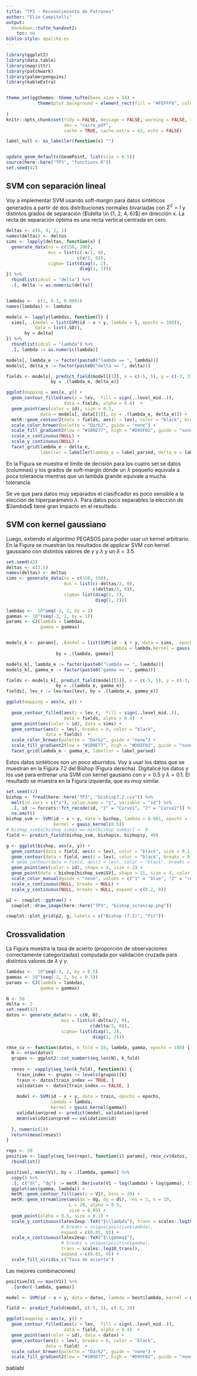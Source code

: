 ```yaml
---
title: "TP3 - Reconocimiento de Patrones"
author: "Elio Campitelli"
output: 
  bookdown::tufte_handout2:
    toc: no
biblio-style: apalike-es
---
```


```r
library(ggplot2)
library(data.table)
library(magrittr)
library(patchwork)
library(palmerpenguins)
library(kableExtra)


theme_set(ggthemes::theme_tufte(base_size = 14) +
            theme(plot.background = element_rect(fill = "#FEFFF8", colour = NA))
          
)
knitr::opts_chunk$set(tidy = FALSE, message = FALSE, warning = FALSE, tidy = FALSE,
                      dev = "cairo_pdf",
                      cache = TRUE, cache.extra = 42, echo = FALSE)

label_null <- as_labeller(function(x) "")


update_geom_defaults(GeomPoint, list(size = 0.5))
source(here::here("TP3", "functions.R"))
set.seed(42)
```


## SVM con separación lineal

Voy a implementar SVM usando soft-margin para datos sintéticos generados a partir de dos distribuciones normales bivariadas con $\Sigma^2=I$ y distintos grados de separación (\$\\delta \\in {1, 2, 4, 6}\$) en dirección x. La recta de separación óptima es una recta vertical centrada en cero.

```r
deltas <- c(6, 4, 2, 1)
names(deltas) <- deltas
sims <- lapply(deltas, function(x) {
  generate_data(ns = c(150, 100), 
                mus = list(c(-x/2, 0), 
                           c(x/2, 0)),
                sigma= list(diag(1, 2), 
                            diag(1, 2)))
}) %>% 
  rbindlist(idcol = "delta") %>% 
  .[, delta := as.numeric(delta)]


lambdas <-  c(1, 0.1, 0.0001)
names(lambdas) <- lambdas

models <- lapply(lambdas, function(l) {
  sims[, .(model = list(SVM(id ~ x + y, lambda = l, epochs = 100)),
           data = list(.SD)), 
       by = delta]
}) %>% 
  rbindlist(idcol = "lambda") %>% 
  .[, lambda := as.numeric(lambda)]

models[, lambda_e := factor(paste0("lambda == ", lambda))]
models[, delta_e := factor(paste0("delta == ", delta))]

fields <- models[, predict_field(model[[1]], x = c(-5, 5), y = c(-3, 3), n = 30), 
                 by = .(lambda_e, delta_e)]
```


```r


ggplot(mapping = aes(x, y)) +
  geom_contour_filled(aes(z = lev,  fill = sign(..level_mid..)),
                      data = fields, alpha = 0.4)  +
  geom_point(aes(color = id), size = 0.2,
             data = models[, data[[1]], by = .(lambda_e, delta_e)]) +
  metR::geom_contour2(data = fields, aes(z = lev), color = "black", breaks = 0) + 
  scale_color_brewer(palette = "Dark2", guide = "none") +
  scale_fill_gradient2(low = "#1B9E77", high = "#D95F02", guide = "none") +
  scale_x_continuous(NULL) +
  scale_y_continuous(NULL) +
  facet_grid(lambda_e ~ delta_e, 
             labeller = labeller(lambda_e = label_parsed, delta_e = label_parsed)) 
```

En la Figura \ref{fig:deltas} se muestra el límite de decisión para los cuatro set se datos (columnas) y los grados de soft-margin donde un $\lambda$ pequeño equivale a poca tolerancia mientras que un lambda grande equivale a mucha tolerancia.

Se ve que para datos muy separados el clasificador es poco sensible a la elección de hiperparámetro $\lambda$. Para datos poco separables  la elección de \$\\lambda\$ tiene gran impacto en el resultado.

## SVM con kernel gaussiano

Luego, extiendo el algoritmo PEGASOS para poder usar un kernel arbitrario. En la Figura \ref{fig:svm-gauss} se muestran los resultados de applicar SVM con kernel gaussiano con distintos valores de $\gamma$ y $\lambda$ y un $\delta = 3.5$. 

```r
set.seed(42)
deltas <- c(3.5)
names(deltas) <- deltas
sims <- generate_data(ns = c(150, 150), 
                      mus = list(c(-deltas/2, 0), 
                                 c(deltas/2, 0)),
                      sigma= list(diag(1, 2), 
                                  diag(1, 2)))

lambdas <-  10^seq(-3, 2, by = 2)
gammas <- 10^(seq(-3, 2, by = 1))
params <- CJ(lambda = lambdas, 
             gamma = gammas)


models_k <- params[, .(model = list(SVM(id ~ x + y, data = sims,  epochs = 300, 
                                        lambda = lambda,kernel = gauss_kernel(gamma)))), 
                   by = .(lambda, gamma)]

models_k[, lambda_e := factor(paste0("lambda == ", lambda))]
models_k[, gamma_e := factor(paste0("gamma == ", gamma))]

fields <- models_k[, predict_field(model[[1]], x = c(-5, 5), y = c(-3, 3), n = 40),
                   by = .(lambda_e, gamma_e)]
fields[, lev_r := lev/max(lev), by = .(lambda_e, gamma_e)] 
```

```r
ggplot(mapping = aes(x, y)) +
  
  geom_contour_filled(aes(z = lev_r,  fill = sign(..level_mid..)),
                      data = fields, alpha = 0.4)  +
  geom_point(aes(color = id), data = sims) +
  geom_contour(aes(z = lev), breaks = 0, color = "black",
               data = fields)  +
  scale_color_brewer(palette = "Dark2", guide = "none") +
  scale_fill_gradient2(low = "#1B9E77", high = "#D95F02", guide = "none") +
  facet_grid(lambda_e ~ gamma_e, labeller = label_parsed)
```


Estos datos sintéticos son un poco aburridos. Voy a usar los datos que se muestran en la Figura 7.2 del Bishop (Figura \ref{fig:bishop2} derecha). Digitalicé los datos y los usé para entrenar una SVM con kernel gausiano con $\gamma = 0.5$ y $\lambda = 0.1$. El resultado se muestra en la Figura \ref{fig:bishop2} izquierda, que es muy similar. 


```r
set.seed(42)
bishop <- fread(here::here("TP3", "bishiop7.2.csv")) %>% 
  melt(id.vars = c("x"), value.name = "y", variable = "id") %>% 
  .[, id := forcats::fct_recode(id, "1" = "Curve1", "2" = "Curve2")] %>% 
  na.omit() 
bishop_svm <- SVM(id ~ x + y, data = bishop, lambda = 0.001, epochs = 300,
                  kernel = gauss_kernel(0.5))
# bishop_svm$a[bishop_svm$a == min(bishop_svm$a)] <- 0
field <- predict_field(bishop_svm, bishop$x, bishop$y, 40)
```

```r

g <- ggplot(bishop, aes(x, y)) +
  geom_contour(data = field, aes(z = lev), color = "black", size = 0.1) +
  geom_contour(data = field, aes(z = lev), color = "black", breaks = 0) +
  # geom_contour(data = field, aes(z = lev), color = "black", breaks = c(-1, 1)) +
  geom_point(aes(color = id), shape = 4, size = 2) +
  geom_point(data = bishop[bishop_svm$SV], shape = 21, size = 4, color = "green") +
  scale_color_manual(guide = "none", values = c("1" = "blue", "2" = "red")) +
  scale_x_continuous(NULL, breaks = NULL) +
  scale_y_continuous(NULL, breaks = NULL, expand = c(0.2, 0))

p2 <- cowplot::ggdraw() +
  cowplot::draw_image(here::here("TP3", "bishop_screncap.png"))

cowplot::plot_grid(p2, g, labels = c("Bishop (7.2)", "Fit"))
```


## Crossvalidation

La Figura \ref{fig:cv-fig} muestra la tasa de acierto (proporción de observaciones correctamente categorizadas) computada por validación cruzada para distintos valores de $\lambda$ y $\gamma$. 

```r
lambdas <-  10^seq(-3, 2, by = 0.5)
gammas <- 10^(seq(-2, 2, by = 0.5))
params <- CJ(lambda = lambdas, 
             gamma = gammas)

N <- 50
delta <- 3
set.seed(42)
datos <- generate_data(ns = c(N, N), 
                     mus = list(c(-delta/2, 0), 
                                c(delta/2, 0)),
                     sigma= list(diag(1, 2), 
                                 diag(1, 2)))

rmse_cv <- function(datos, k_fold = 10, lambda, gamma, epochs = 100) {
  N <- nrow(datos)
  grupos <- ggplot2::cut_number(seq_len(N), k_fold)
  
  rmses <- vapply(seq_len(k_fold), function(k) {
    train_index <- grupos != levels(grupos)[k] 
    train <- datos[train_index == TRUE, ]
    validation <- datos[train_index == FALSE, ]
    
    model <- SVM(id ~ x + y, data = train, epochs = epochs, 
                 lambda = lambda,
                 kernel = gauss_kernel(gamma))
    validation$pred <- predict(model, validation)$pred
    mean(validation$pred == validation$id)
    
  }, numeric(1))
  return(mean(rmses))
}

reps <- 20
positive <- lapply(seq_len(reps), function(i) params[, rmse_cv(datos, 10, lambda, gamma), by = .(lambda, gamma)]) %>% 
  rbindlist()
```

```r
positive[, mean(V1), by = .(lambda, gamma)] %>% 
  copy() %>% 
  .[, c("dl", "dg") := metR::Derivate(V1 ~ log(lambda) + log(gamma), fill = TRUE)] %>% 
  ggplot(aes(gamma, lambda)) +
  metR::geom_contour_fill(aes(z = V1), bins = 20) +
  metR::geom_streamline(aes(dx = dg, dy = dl), res = 3, n = 10,
                        L = 20, alpha = 0.5,
                        size = 0.05) +
  geom_point(alpha = 0.5, size = 0.1) +
  scale_y_continuous(latex2exp::TeX("$\\lambda"), trans = scales::log10_trans(),
                     # breaks = unique(positive$lambda),
                     expand = c(0.01, 0)) +
  scale_x_continuous(latex2exp::TeX("$\\gamma$"),
                     # breaks = unique(positive$gamma), 
                     trans = scales::log10_trans(), 
                     expand = c(0.01, 0)) +
  scale_fill_viridis_c("Tasa de acierto")
```
Las mejores combinaciones)

```r
positive[V1 == max(V1)] %>% 
  .[order(-lambda, gamma)]

```

```r


model <- SVM(id ~ x + y, data = datos, lambda = best$lambda, kernel = gauss_kernel(best$gamma), epochs = 100)

field <- predict_field(model, c(-5, 5), c(-3, 3))

ggplot(mapping = aes(x, y)) +
  geom_contour_filled(aes(z = lev,  fill = sign(..level_mid..)),
                      data = field, alpha = 0.4)  +
  geom_point(aes(color = id), data = datos) +
  geom_contour(aes(z = lev), breaks = 0, color = "black",
               data = field)  +
  scale_color_brewer(palette = "Dark2", guide = "none") +
  scale_fill_gradient2(low = "#1B9E77", high = "#D95F02", guide = "none") 
```



bablabl